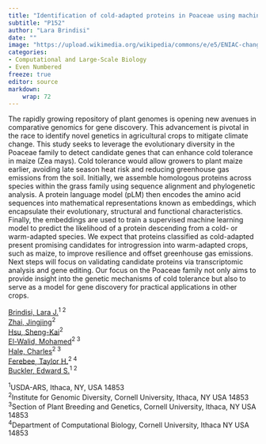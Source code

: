 ```yaml
---
title: "Identification of cold-adapted proteins in Poaceae using machine learning and comparative genomics"
subtitle: "P152"
author: "Lara Brindisi"
date: ""
image: "https://upload.wikimedia.org/wikipedia/commons/e/e5/ENIAC-changing_a_tube.jpg"
categories: 
- Computational and Large-Scale Biology
- Even Numbered
freeze: true
editor: source
markdown: 
    wrap: 72
---
```


The rapidly growing repository of plant genomes is opening new avenues in comparative genomics for gene discovery. This advancement is pivotal in the race to identify novel genetics in agricultural crops to mitigate climate change. This study seeks to leverage the evolutionary diversity in the Poaceae family to detect candidate genes that can enhance cold tolerance in maize (Zea mays). Cold tolerance would allow growers to plant maize earlier, avoiding late season heat risk and reducing greenhouse gas emissions from the soil. Initially, we assemble homologous proteins across species within the grass family using sequence alignment and phylogenetic analysis. A protein language model (pLM) then encodes the amino acid sequences into mathematical representations known as embeddings, which encapsulate their evolutionary, structural and functional characteristics. Finally, the embeddings are used to train a supervised machine learning model to predict the likelihood of a protein descending from a cold- or warm-adapted species. We expect that proteins classified as cold-adapted present promising candidates for introgression into warm-adapted crops, such as maize, to improve resilience and offset greenhouse gas emissions. Next steps will focus on validating candidate proteins via transcriptomic analysis and gene editing. Our focus on the Poaceae family not only aims to provide insight into the genetic mechanisms of cold tolerance but also to serve as a model for gene discovery for practical applications in other crops.

<a href='mailto:lara.brindisi@usda.gov'>Brindisi, Lara J.</a><sup>1 2</sup><br><a href='mailto:jz963@cornell.edu'>Zhai, Jingjing</a><sup>2</sup><br><a href='mailto:sh2246@cornell.edu'>Hsu, Sheng-Kai</a><sup>2</sup><br><a href='mailto:mze3@cornell.edu'>El-Walid, Mohamed</a><sup>2 3</sup><br><a href='mailto:coh22@cornell.edu'>Hale, Charles</a><sup>2 3</sup><br><a href='mailto:tf259@cornell.edu'>Ferebee, Taylor H.</a><sup>2 4</sup><br><a href='mailto:ed.buckler@usda.gov'>Buckler, Edward S.</a><sup>1 2</sup><br>

<sup>1</sup>USDA-ARS, Ithaca, NY, USA 14853<br><sup>2</sup>Institute for Genomic Diversity, Cornell University, Ithaca, NY USA 14853<br><sup>3</sup>Section of Plant Breeding and Genetics, Cornell University, Ithaca, NY USA 14853<br><sup>4</sup>Department of Computational Biology, Cornell University, Ithaca NY USA 14853<br>